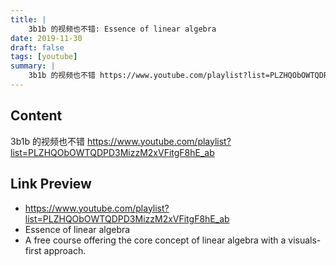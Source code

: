 ```yaml
---
title: |
    3b1b 的视频也不错: Essence of linear algebra
date: 2019-11-30
draft: false
tags: [youtube]
summary: |
    3b1b 的视频也不错 https://www.youtube.com/playlist?list=PLZHQObOWTQDPD3MizzM2xVFitgF8hE_ab
---
```


## Content

3b1b 的视频也不错 https://www.youtube.com/playlist?list=PLZHQObOWTQDPD3MizzM2xVFitgF8hE_ab


## Link Preview

- https://www.youtube.com/playlist?list=PLZHQObOWTQDPD3MizzM2xVFitgF8hE_ab
- Essence of linear algebra
- A free course offering the core concept of linear algebra with a visuals-first approach.
